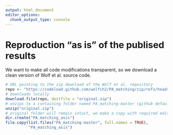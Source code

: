 ```yaml
---
output: html_document
editor_options: 
  chunk_output_type: console
---
```

# Reproduction "as is" of the publised results

We want to make all code modifications transparent, so we download a clean version of Wolf et al. source code.

```r
# URL pointing to the zip download of the Wolf et al. repository
repo <- "https://codeload.github.com/wolfch2/PA_matching/zip/refs/heads/master"
# downloads locally
download.file(repo, destfile = "original.zip")
# unzips to a containing folder named PA_matching-master (github default)
unzip("original.zip")
# original folder will remain intact, we make a copy with required edits to run
dir.create("PA_matching_asis")
file.copy(list.files("PA_matching-master", full.names = TRUE), 
          "PA_matching_asis")
```

